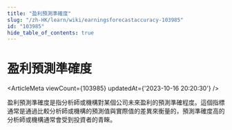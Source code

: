 ```yaml
---
title: "盈利預測準確度"
slug: "/zh-HK/learn/wiki/earningsforecastaccuracy-103985"
id: "103985"
hide_table_of_contents: true
---
```



<Breadcrumbs current="盈利預測準確度" />

# 盈利預測準確度

<ArticleMeta viewCount={103985} updatedAt={'2023-10-16 20:20:30'} />
<div className='border-solid border-b border-t-0 my-4 border-[var(--ifm-color-gray-300)]' />

盈利預測準確度是指分析師或機構對某個公司未來盈利的預測準確程度。這個指標通常是通過比較分析師或機構的預測值與實際值的差異來衡量的，預測準確度高的分析師或機構通常會受到投資者的青睞。
